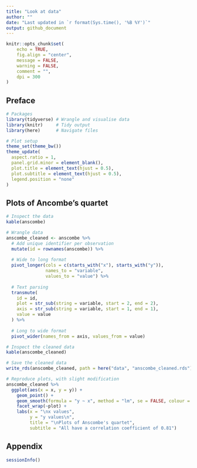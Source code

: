 ```yaml
---
title: "Look at data"
author: ""
date: "Last updated in `r format(Sys.time(), '%B %Y')`"
output: github_document
---
```


```r
knitr::opts_chunk$set(
	echo = TRUE,
	fig.align = "center",
	message = FALSE,
	warning = FALSE,
	comment = "",
	dpi = 300
)
```

## Preface

```r
# Packages
library(tidyverse) # Wrangle and visualise data
library(knitr)     # Tidy output
library(here)      # Navigate files

# Plot setup
theme_set(theme_bw())
theme_update(
  aspect.ratio = 1,
  panel.grid.minor = element_blank(),
  plot.title = element_text(hjust = 0.5),
  plot.subtitle = element_text(hjust = 0.5),
  legend.position = "none"
)
```

## Plots of Ancombe's quartet 

```r
# Inspect the data
kable(anscombe)
```

```r
# Wrangle data
anscombe_cleaned <- anscombe %>% 
  # Add unique identifier per observation
  mutate(id = rownames(anscombe)) %>% 
  
  # Wide to long format
  pivot_longer(cols = c(starts_with("x"), starts_with("y")),
               names_to = "variable",
               values_to = "value") %>% 
  
  # Text parsing
  transmute(
    id = id,
    plot = str_sub(string = variable, start = 2, end = 2),
    axis = str_sub(string = variable, start = 1, end = 1),
    value = value
  ) %>% 
  
  # Long to wide format
  pivot_wider(names_from = axis, values_from = value)

# Inspect the cleaned data
kable(anscombe_cleaned)

# Save the cleaned data
write_rds(anscombe_cleaned, path = here("data", "anscombe_cleaned.rds"))
```

```r
# Reproduce plots, with slight modification
anscombe_cleaned %>% 
  ggplot(aes(x = x, y = y)) +
    geom_point() +
    geom_smooth(formula = "y ~ x", method = "lm", se = FALSE, colour = "#6AAB9C") +
    facet_wrap(~plot) +
    labs(x = "\nx values",
         y = "y values\n",
         title = "\nPlots of Anscombe's quartet",
         subtitle = "All have a correlation coefficient of 0.81")
```

## Appendix

```r
sessionInfo()
```

